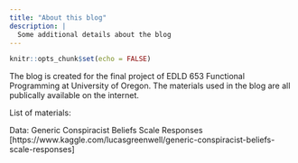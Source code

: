 ```yaml
---
title: "About this blog"
description: |
  Some additional details about the blog
---
```


```r
knitr::opts_chunk$set(echo = FALSE)
```

The blog is created for the final project of EDLD 653 Functional Programming at University of Oregon. The materials used in the blog are all publically available on the internet. 

List of materials: 

Data: Generic Conspiracist Beliefs Scale Responses [https://www.kaggle.com/lucasgreenwell/generic-conspiracist-beliefs-scale-responses]

